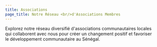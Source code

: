 ```yaml
---
title: Associations
page_title: Notre Réseau <br/>d'Associations Membres
---
```

Explorez notre réseau diversifié d'associations communautaires locales<br/>qui collaborent avec nous pour créer un changement positif et favoriser<br/>le développement communautaire au Sénégal.
